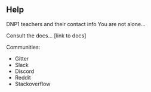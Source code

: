 ## Help

DNP1 teachers and their contact info
You are not alone...

Consult the docs... [link to docs]

Communities:
- Gitter
- Slack
- Discord
- Reddit
- Stackoverflow